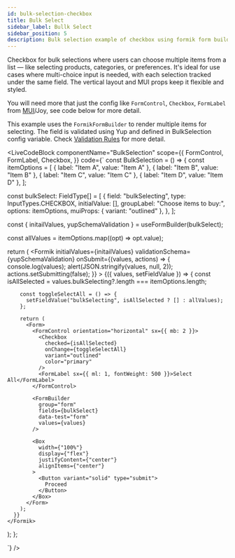 ```yaml
---
id: bulk-selection-checkbox
title: Bulk Select
sidebar_label: Bullk Select
sidebar_position: 5
description: Bulk selection example of checkbox using formik form builder.
---
```



Checkbox for bulk selections where users can choose multiple items from a list — like selecting products, categories, or preferences. It's ideal for use cases where multi-choice input is needed, with each selection tracked under the same field. The vertical layout and MUI props keep it flexible and styled.

You will need more that just the config like `FormControl`, `Checkbox`, `FormLabel` from [MUI](https://mui.com/joy-ui/react-checkbox/)/Joy, see code below for more detail.

This example uses the `FormikFormBuilder` to render multiple items for selecting.
The field is validated using Yup and defined in BulkSelection config variable. Check [Validation Rules](/docs/getting-started/my-doc-configuration#validation-rules) for more detail.

<LiveCodeBlock
  componentName="BulkSelection"
  scope={{
    FormControl,
    FormLabel,
    Checkbox,
  }}
  code={`
const BulkSelection = () => {
  const itemOptions = [
    { label: "Item A", value: "Item A" },
    { label: "Item B", value: "Item B" },
    { label: "Item C", value: "Item C" },
    { label: "Item D", value: "Item D" },
  ];

  const bulkSelect: FieldType[] = [
    {
      field: "bulkSelecting",
      type: InputTypes.CHECKBOX,
      initialValue: [],
      groupLabel: "Choose items to buy:",
      options: itemOptions,
      muiProps: { variant: "outlined" },
    },
  ];

  const { initailValues, yupSchemaValidation } = useFormBuilder(bulkSelect);

  const allValues = itemOptions.map((opt) => opt.value);

  return (
    <Formik
      initialValues={initailValues}
      validationSchema={yupSchemaValidation}
      onSubmit={(values, actions) => {
        console.log(values);
        alert(JSON.stringify(values, null, 2));
        actions.setSubmitting(false);
      }}
    >
      {({ values, setFieldValue }) => {
        const isAllSelected =
          values.bulkSelecting?.length === itemOptions.length;

        const toggleSelectAll = () => {
          setFieldValue("bulkSelecting", isAllSelected ? [] : allValues);
        };

        return (
          <Form>
            <FormControl orientation="horizontal" sx={{ mb: 2 }}>
              <Checkbox
                checked={isAllSelected}
                onChange={toggleSelectAll}
                variant="outlined"
                color="primary"
              />
              <FormLabel sx={{ ml: 1, fontWeight: 500 }}>Select All</FormLabel>
            </FormControl>

            <FormBuilder
              group="form"
              fields={bulkSelect}
              data-test="form"
              values={values}
            />

            <Box
              width={"100%"}
              display={"flex"}
              justifyContent={"center"}
              alignItems={"center"}
            >
              <Button variant="solid" type="submit">
                Proceed
              </Button>
            </Box>
          </Form>
        );
      }}
    </Formik>
  );
};


  `}
/>